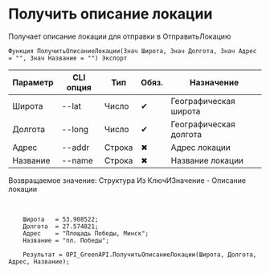 ﻿---
sidebar_position: 6
---


# Получить описание локации
 Получает описание локации для отправки в ОтправитьЛокацию



`Функция ПолучитьОписаниеЛокации(Знач Широта, Знач Долгота, Знач Адрес = "", Знач Название = "") Экспорт`

  | Параметр | CLI опция | Тип | Обяз. | Назначение |
  |-|-|-|-|-|
  | Широта | --lat | Число | &#x2714; | Географическая широта |
  | Долгота | --long | Число | &#x2714; | Географическая долгота |
  | Адрес | --addr | Строка | &#x2716; | Адрес локации |
  | Название | --name | Строка | &#x2716; | Название локации |

  
  Возвращаемое значение:   Структура Из КлючИЗначение - Описание локации

<br/>




```bsl title="Пример использования для 1С:Предприятие/OneScript"
    Широта   = 53.908522;
    Долгота  = 27.574821;
    Адрес    = "Площадь Победы, Минск";
    Название = "пл. Победы";

    Результат = OPI_GreenAPI.ПолучитьОписаниеЛокации(Широта, Долгота, Адрес, Название);
```
    




